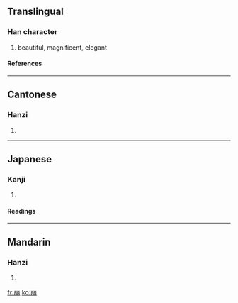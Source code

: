 {{see|麗}}<!-- may be replaced by zh-forms -->

==Translingual==
===Han character===
{{Han char|rad=一|as=06|sn=7|four=|canj=一月戈月 (MBIB)}}
# beautiful, magnificent, elegant
====References====
{{Han ref|kx=0081.040|dkj=00059|dj=0164.060|hdz=10021.030|uh=4E3D|ud=20029}}
----
==Cantonese==
===Hanzi===
{{yue-hanzi|jyut=|y=lai6}}
# {{defn|Cantonese}}
----
==Japanese==
===Kanji===
{{ja-kanji|grade=|rs=一06}}
# {{defn|Japanese}}
====Readings====
{{ja-readings|on=[[れい]] (rei)|kun=[[うるわし]] (uruwashi)}}
----
==Mandarin==
===Hanzi===
{{cmn-hanzi|tra=麗|pin=[[lì]] (li4)|wg=li<sup>4</sup>}}
# {{defn|Mandarin}}

[[fr:丽]]
[[ko:丽]]